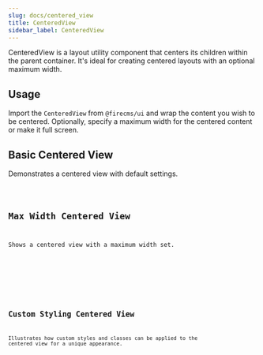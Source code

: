 ```yaml
---
slug: docs/centered_view
title: CenteredView
sidebar_label: CenteredView
---
```


CenteredView is a layout utility component that centers its children within the parent container. It's ideal for creating centered layouts with an optional maximum width.

## Usage

Import the `CenteredView` from `@firecms/ui` and wrap the content you wish to be centered. Optionally, specify a maximum width for the centered content or make it full screen.


## Basic Centered View

Demonstrates a centered view with default settings.


<CodeSample>
    <CenteredViewBasicDemo/>
</CodeSample>

<Code code={CenteredViewBasicSource} lang="tsx" />

## Max Width Centered View

Shows a centered view with a maximum width set.


<CodeSample>
    <CenteredViewMaxWidthDemo/>
</CodeSample>

<Code code={CenteredViewMaxWidthSource} lang="tsx" />


## Custom Styling Centered View

Illustrates how custom styles and classes can be applied to the centered view for a unique appearance.


<CodeSample>
    <CenteredViewCustomStyleDemo/>
</CodeSample>

<Code code={CenteredViewCustomStyleSource} lang="tsx" />
